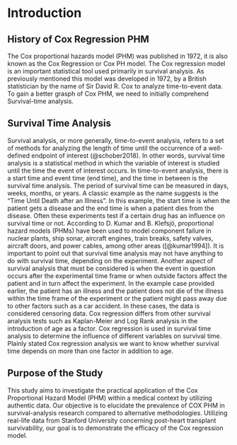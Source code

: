 # Introduction

## History of Cox Regression PHM

The Cox proportional hazards model (PHM) was published in 1972, it is also known as the Cox Regression or Cox PH model. The Cox regression model is an important statistical tool used primarily in survival analysis. As previously mentioned this model was developed in 1972, by a British statistician by the name of Sir David R. Cox to analyze time-to-event data. To gain a better grasph of Cox PHM, we need to initially comprehend Survival-time analysis.

## Survival Time Analysis

Survival analysis, or more generally, time-to-event analysis, refers to a set of methods for analyzing the length of time until the occurrence of a well-defined endpoint of interest (@schober2018). In other words, survival time analysis is a statistical method in which the variable of interest is studied until the time the event of interest occurs. In time-to-event analysis, there is a start time and event time (end time), and the time in between is the survival time analysis. The period of survival time can be measured in days, weeks, months, or years. A classic example as the name suggests is the "Time Until Death after an Illness". In this example, the start time is when the patient gets a disease and the end time is when a patient dies from the disease. Often these experiments test if a certain drug has an influence on survival time or not. According to D. Kumar and B. Klefsjö, proportional hazard models (PHMs) have been used to model component failure in nuclear plants, ship sonar, aircraft engines, train breaks, safety valves, aircraft doors, and power cables, among other areas ([@kumar1994]). It is important to point out that survival time analysis may not have anything to do with survival time, depending on the experiment. Another aspect of survival analysis that must be considered is when the event in question occurs after the experimental time frame or when outside factors affect the patient and in turn affect the experiment. In the example case provided earlier, the patient has an illness and the patient does not die of the illness within the time frame of the experiment or the patient might pass away due to other factors such as a car accident. In these cases, the data is considered censoring data. Cox regression differs from other survival analysis tests such as Kaplan-Meier and Log Rank analysis in the introduction of age as a factor. Cox regression is used in survival time analysis to determine the influence of different variables on survival time. Plainly stated Cox regression analysis we want to know whether survival time depends on more than one factor in addition to age. 

## Purpose of the Study

This study aims to investigate the practical application of the Cox Proportional Hazard Model (PHM) within a medical context by utilizing authentic data. Our objective is to elucidate the prevalence of COX PHM in survival-analysis research compared to alternative methodologies. Utilizing real-life data from Stanford University concerning post-heart transplant survivability, our goal is to demonstrate the efficacy of the Cox regression model.
